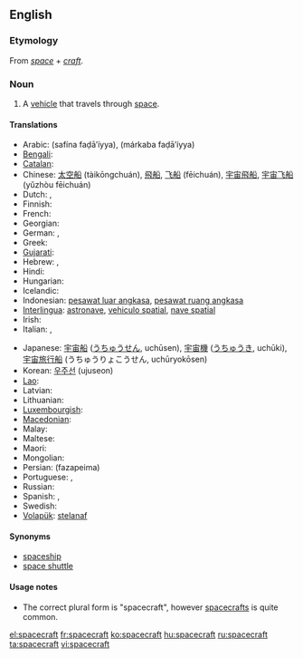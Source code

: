 ==English==

===Etymology===
From ''[[space]]'' + ''[[craft]]''.

===Noun===
{{en-noun|pl2=spacecraft}}

# A [[vehicle]] that travels through [[space]].

====Translations====
{{trans-top|vehicle that travels through space}}
* Arabic: {{Arab|[[سفينة فضائية]]}} (safína faḍā’íyya), {{Arab|[[مركبة فضائية]]}} (márkaba faḍāʼíyya)
* [[Bengali]]: {{t|bn|কাশযান|sc=Beng}}
* [[Catalan]]: {{t|ca|nau espacial}}
* Chinese: [[太空船]] (tàikōngchuán), [[飛船]], [[飞船]] (fēichuán), [[宇宙飛船]], [[宇宙飞船]] (yǔzhòu fēichuán)
* Dutch: {{t|nl|ruimtetuig|n}}, {{t-|nl|ruimtevaartuig}}
* Finnish: {{t+|fi|avaruusalus}}
* French: {{t|fr|vaisseau spatial|m}}
* Georgian: {{t|ka|კოსმოსური ხომალდი|sc=Geor}}
* German: {{t|de|Raumfahrzeug}}, {{t+|de|Raumschiff}}
* Greek: {{t|el|διαστημόπλοιο|sc=Grek}}
* [[Gujarati]]: {{t|gu|અંતરિક્ષયાન}}
* Hebrew: {{t|he|חללית|sc=Hebr}},  {{t|he|ספינת-חלל |sc=Hebr}}
* Hindi: {{t|hi|अंतरिक्ष यान|sc=Deva}}
* Hungarian: {{t|hu|űreszköz}}
* Icelandic: {{t|is|geimfar}}
* Indonesian: [[pesawat luar angkasa]], [[pesawat ruang angkasa]]
* [[Interlingua]]: [[astronave]], [[vehiculo spatial]], [[nave spatial]]
* Irish: {{t|ga|spásárthach}}
* Italian: {{t|it|nave spaziale}}, {{t-|it|astronave}}
{{trans-mid}}
* Japanese: [[宇宙船]] ([[うちゅうせん]], uchūsen), [[宇宙機]] ([[うちゅうき]], uchūki), [[宇宙旅行船]] (うちゅうりょこうせん, uchūryokōsen)
* Korean: [[우주선]] (ujuseon)
* [[Lao]]: {{t|lo|ຍານອາວະກາດ|sc=Laoo}}
* Latvian: {{t|lv|kosmosa kuģis}}
* Lithuanian: {{t|lt|erdvėlaivis}}
* [[Luxembourgish]]: {{t|lb|Raumschëff}}
* [[Macedonian]]: {{t|mk|вселенски брод|sc=Cyrl}}
* Malay: {{t|ms|kapal angkasa lepas}}
* Maltese: {{t|mt|vettura spazjali }}
* Maori: {{t|mi|waka ātea}}
* Mongolian: {{t|mn|сансрын хөлөг |sc=Cyrl}}
* Persian: {{fa-Arab|[[فضاپیما]]}} (fazapeima)
* Portuguese: {{t-|pt|nave espacial}}, {{t-|pt|astronave}}
* Russian: {{t+|ru|космический корабль|m|tr=kosmíčeskij korábl’|sc=Cyrl}}
* Spanish: {{t-|es|nave espacial}}, {{t+|es|astronave}}
* Swedish: {{t|sv|rymdfarkost|c}}
* [[Volapük]]: [[stelanaf]]
{{trans-bottom}}

====Synonyms====
* [[spaceship]]
* [[space shuttle]]

====Usage notes====
* The correct plural form is "spacecraft", however [[spacecrafts]] is quite common.

[[el:spacecraft]]
[[fr:spacecraft]]
[[ko:spacecraft]]
[[hu:spacecraft]]
[[ru:spacecraft]]
[[ta:spacecraft]]
[[vi:spacecraft]]